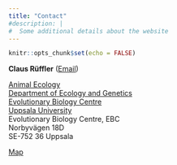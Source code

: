 ```yaml
---
title: "Contact"
#description: |
#  Some additional details about the website
---
```


```r
knitr::opts_chunk$set(echo = FALSE)
```

**Claus Rüffler** ([Email](mailto:claus.rueffler@ebc.uu.se))  

[Animal Ecology](https://www.ieg.uu.se/animal-ecology/)  
[Department of Ecology and Genetics](https://www.ieg.uu.se/)  
[Evolutionary Biology Centre](https://www.ebc.uu.se/?languageId=1)  
[Uppsala University](https://www.uu.se/en/)  
Evolutionary Biology Centre, EBC  
Norbyvägen 18D  
SE-752 36 Uppsala

[Map](https://www.google.se/maps/place/Uppsala+Universitet+Evolutionsbiologiskt+Centrum/@59.8495509,17.6233052,16.56z/data=!4m5!3m4!1s0x465fcbec1f6ad2b3:0x6f05350920b0dac6!8m2!3d59.8494588!4d17.6241468?hl=en)  


